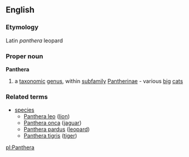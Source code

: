 ==English==
===Etymology===
Latin ''panthera'' leopard
===Proper noun===
{{wikipedia}}
'''Panthera'''
#a [[taxonomic]] [[genus]], within [[subfamily]] [[Pantherinae]] - various [[big]] [[cat]]s
===Related terms===
{{wikispecies}}
*[[species]]
**[[Panthera leo]] ([[lion]])
**[[Panthera onca]] ([[jaguar]])
**[[Panthera pardus]] ([[leopard]])
**[[Panthera tigris]] ([[tiger]])

[[pl:Panthera]]